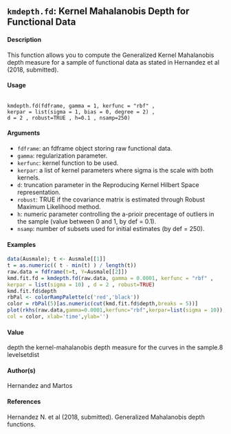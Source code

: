 
## ``kmdepth.fd``: Kernel Mahalanobis Depth for Functional Data

#### Description 

This function allows you to compute the Generalized Kernel Mahalanobis depth measure for a
sample of functional data as stated in Hernandez et al (2018, submitted).

#### Usage
<pre><code>
kmdepth.fd(fdframe, gamma = 1, kerfunc = "rbf" ,
kerpar = list(sigma = 1, bias = 0, degree = 2) ,
d = 2 , robust=TRUE , h=0.1 , nsamp=250)
</code></pre>

#### Arguments 
* ``fdframe``: an fdframe object storing raw functional data.
* ``gamma``: regularization parameter.
* ``kerfunc``: kernel function to be used.
* ``kerpar``: a list of kernel parameters where sigma is the scale with both kernels.
* ``d``: truncation parameter in the Reproducing Kernel Hilbert Space representation.
* ``robust``: TRUE if the covariance matrix is estimated through Robust Maximum Likelihood method.
* ``h``: numeric parameter controlling the a-prioir precentage of outliers in the sample (value between 0 and 1, by def = 0.1).
* ``nsamp``: number of subsets used for initial estimates (by def = 250).

#### Examples 
```r
data(Ausmale); t <- Ausmale[[1]]
t = as.numeric(( t - min(t) ) / length(t))
raw.data = fdframe(t=t, Y=Ausmale[[2]])
kmd.fit.fd = kmdepth.fd(raw.data, gamma = 0.0001, kerfunc = "rbf" ,
kerpar = list(sigma = 10) , d = 2 , robust=TRUE)
kmd.fit.fd$depth
rbPal <- colorRampPalette(c('red','black'))
color = rbPal(5)[as.numeric(cut(kmd.fit.fd$depth,breaks = 5))]
plot(rkhs(raw.data,gamma=0.0001,kerfunc="rbf",kerpar=list(sigma = 10)),
col = color, xlab='time',ylab='')
```

#### Value
depth
the kernel-mahalanobis depth measure for the curves in the sample.8
levelsetdist

#### Author(s)
Hernandez and Martos

#### References
Hernandez N. et al (2018, submitted). Generalized Mahalanobis depth functions.
